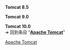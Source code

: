 '''Tomcat 8.5'''<br/>{{LSR
  | article                = Apache Tomcat
  | latest release version = 8.5.79
  | latest release date    = {{release date and age|2022|05|23}}
}}

'''Tomcat 9.0'''<br/>{{LSR
  | article                = Apache Tomcat
  | latest release version = 9.0.64
  | latest release date    = {{release date and age|2022|06|09}}
}}

'''Tomcat 10.0'''<br/>{{LSR
  | article                = Apache Tomcat
  | latest release version = 10.0.22
  | latest release date    = {{release date and age|2022|06|11}}
}}
<noinclude>
➔ 回到条目 “'''[[Apache Tomcat]]'''”
[[Category:最新稳定版模板|Apache Tomcat]]
</noinclude>